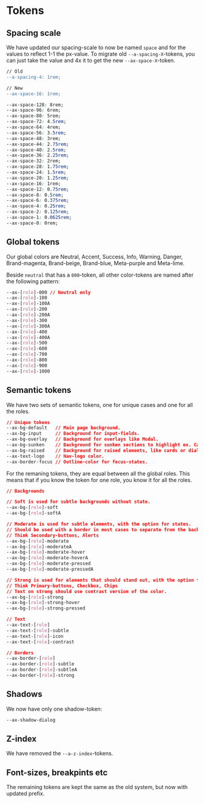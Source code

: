 
<Meta title="Docs/Become a Pilot team/4.Tokens" />

# Tokens

## Spacing scale

We have updated our spacing-scale to now be named `space` and for the values to reflect 1-1 the px-value.
To migrate old `--a-spacing-X`-tokens, you can just take the value and 4x it to get the new `--ax-space-X`-token.

```diff
// Old
--a-spacing-4: 1rem;

// New
--ax-space-16: 1rem;
```

```css
--ax-space-128: 8rem;
--ax-space-96: 6rem;
--ax-space-80: 5rem;
--ax-space-72: 4.5rem;
--ax-space-64: 4rem;
--ax-space-56: 3.5rem;
--ax-space-48: 3rem;
--ax-space-44: 2.75rem;
--ax-space-40: 2.5rem;
--ax-space-36: 2.25rem;
--ax-space-32: 2rem;
--ax-space-28: 1.75rem;
--ax-space-24: 1.5rem;
--ax-space-20: 1.25rem;
--ax-space-16: 1rem;
--ax-space-12: 0.75rem;
--ax-space-8: 0.5rem;
--ax-space-6: 0.375rem;
--ax-space-4: 0.25rem;
--ax-space-2: 0.125rem;
--ax-space-1: 0.0625rem;
--ax-space-0: 0rem;
```

## Global tokens

Our global colors are Neutral, Accent, Success, Info, Warning, Danger, Brand-magenta, Brand-beige, Brand-blue, Meta-purple and Meta-lime.

Beside `neutral` that has a `000`-token,
all other color-tokens are named after the following pattern:

```css
--ax-[role]-000 // Neutral only
--ax-[role]-100
--ax-[role]-100A
--ax-[role]-200
--ax-[role]-200A
--ax-[role]-300
--ax-[role]-300A
--ax-[role]-400
--ax-[role]-400A
--ax-[role]-500
--ax-[role]-600
--ax-[role]-700
--ax-[role]-800
--ax-[role]-900
--ax-[role]-1000
```

## Semantic tokens

We have two sets of semantic tokens, one for unique cases and one for all the roles.

```css
// Unique tokens
--ax-bg-default   // Main page background.
--ax-bg-input     // Background for input-fields.
--ax-bg-overlay   // Background for overlays like Modal.
--ax-bg-sunken    // Background for sunken sections to highlight ex. Cards.
--ax-bg-raised    // Background for raised elements, like cards or dialogs.
--ax-text-logo    // Nav-logo color.
--ax-border-focus // Outline-color for focus-states.
```

For the remaning tokens, they are equal between all the global roles. This means that if you know the token for one role, you know it for all the roles.

```css
// Backgrounds

// Soft is used for subtle backgrounds without state.
--ax-bg-[role]-soft
--ax-bg-[role]-softA

// Moderate is used for subtle elements, with the option for states.
// Should be used with a border in most cases to separate from the background.
// Think Secondary-buttons, Alerts
--ax-bg-[role]-moderate
--ax-bg-[role]-moderateA
--ax-bg-[role]-moderate-hover
--ax-bg-[role]-moderate-hoverA
--ax-bg-[role]-moderate-pressed
--ax-bg-[role]-moderate-pressedA

// Strong is used for elements that should stand out, with the option for states.
// Think Primary-buttons, Checkbox, Chips
// Text on strong should use contrast version of the color.
--ax-bg-[role]-strong
--ax-bg-[role]-strong-hover
--ax-bg-[role]-strong-pressed

// Text
--ax-text-[role]
--ax-text-[role]-subtle
--ax-text-[role]-icon
--ax-text-[role]-contrast

// Borders
--ax-border-[role]
--ax-border-[role]-subtle
--ax-border-[role]-subtleA
--ax-border-[role]-strong
```

## Shadows

We now have only one shadow-token:

```css
--ax-shadow-dialog
```

## Z-index

We have removed the `--a-z-index`-tokens.

## Font-sizes, breakpints etc

The remaining tokens are kept the same as the old system, but now with updated prefix.
